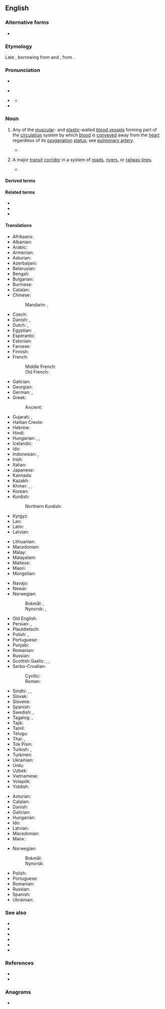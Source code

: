 ==English==
{{wikipedia}}

===Alternative forms===
* {{s|blood vessel}} {{alt|en|arteria}}

===Etymology===
Late {{inh|en|enm|arterie}}, borrowing from {{der|en|fro|artaire}} and {{der|en|la|artēria|t=a windpipe; an artery}}, from {{der|en|grc|ᾰ̓ρτηρῐ́ᾱ||windpipe; artery}}.

===Pronunciation===
* {{enPR|ärʹtəɹi}}
* {{a|RP}} {{IPA|en|/ˈɑː.tə.ɹi/}}
* {{a|GA}} {{IPA|en|/ˈɑɹ.təɹ.i/}}
** {{audio|en|en-us-artery.ogg|Audio (US)}}
* {{rhymes|en|ɑː(ɹ)təɹi|s=3}}

===Noun===
{{en-noun}}

# {{lb|en|anatomy}} Any of the [[muscular]]- and [[elastic]]-walled [[blood vessel]]s forming part of the [[circulation]] system by which [[blood]] is [[convey]]ed away from the [[heart]] regardless of its [[oxygenation]] [[status]]; see [[pulmonary artery]].
#* {{quote-journal|en|2013|month=July–August|[http://www.americanscientist.org/authors/detail/stephen-p-lownie Stephen P. Lownie]|author2=[http://www.americanscientist.org/authors/detail/david-m-pelz David M. Pelz]|Stents to Prevent Stroke|titleurl=https://www.americanscientist.org/article/stents-to-prevent-stroke|{{w|American Scientist}}|https://www.americanscientist.org|volume=101|number=4|doi=10.1511/2013.103.292|292|As we age, the major '''arteries''' of our bodies frequently become thickened with plaque, a fatty material with an oatmeal-like consistency that builds up along the inner lining of blood vessels. The reason plaque forms isn’t entirely known, but it seems to be related to high levels of cholesterol inducing an inflammatory response, which can also attract and trap more cellular debris over time.}}
#: {{hypo|en|alloartery|arteriole|endartery|microartery|Thesaurus:artery}}
# {{lb|en|transport}} A major [[transit]] [[corridor]] in a system of [[road]]s, [[river]]s, or [[railway line]]s.
#* {{quote-journal|en||date=2020 May 6|Graeme Pickering|Borders Railway: time for the next step|[[w:Rail (magazine)|Rail]]|https://www.railmagazine.com|52|The 98-mile Edinburgh-Carlisle 'Waverley Route' provided over a century of service as an Anglo-Scottish '''artery''', prior to its closure by British Rail, and its loss provoked anger in the [[Scottish Borders]].}}

====Derived terms====
{{der2|en|arterial|arteritis|arterylike|Vidian artery|adrenal artery|alveolar artery|anterior cerebral artery|anterior communicating artery|anterior inferior cerebellar artery|anterior spinal artery|artery of Adamkiewicz|ascending cervical artery|ascending palatine artery|auricular artery|axillary artery|basilar artery|brachial artery|brachiocephalic artery|carotid artery|celiac artery|central retinal artery|cerebellar artery|cerebral artery|cervical artery|ciliary artery|common carotid artery|common iliac artery|communicating artery|coronary artery|coronary artery disease|deep temporal artery|end artery|external carotid artery|external iliac artery|external maxillary artery|facial artery|femoral artery|frontal artery|greater palatine artery|iliac artery|inferior alveolar artery|inferior dental artery|inferior laryngeal artery|inferior mesenteric artery|inferior thyroid artery|infraorbital artery|innominate artery|internal carotid artery|internal iliac artery|internal maxillary artery|labial artery|labyrinthine artery|lacrimal artery|laryngeal artery|lingual artery|long posterior ciliary artery|mandibular artery|maxillary artery|meningeal artery|mental artery|mesenteric artery|middle cerebral artery|middle meningeal artery|middle temporal artery|occipital artery|ophthalmic artery|palatine artery|phrenic artery|posterior auricular artery|posterior cerebral artery|posterior communicating artery|posterior inferior cerebellar artery|posterior spinal artery|posterior superior alveolar artery|radial artery|renal artery|short posterior ciliary artery|spinal artery|splenic artery|subclavian artery|superficial temporal artery|superior cerebellar artery|superior laryngeal artery|superior mesenteric artery|superior mesenteric artery syndrome|superior thyroid artery|supraorbital artery|suprascapular artery|supratrochlear artery|temporal artery|testicular artery|thyroid artery|transverse cervical artery|transverse facial artery|ulnar artery|vertebral artery}}

====Related terms====
* {{l|en|arterially}}
* {{l|en|[[arterio-]], [[arteri-]]}}
* {{l|en|arteriole}}

====Translations====
{{trans-top|blood vessel from the heart}}
* Afrikaans: {{t+|af|slagaar}}
* Albanian: {{t+|sq|arterie|f}}
* Arabic: {{t|ar|شِرْيَان|m}}
* Armenian: {{t+|hy|զարկերակ}}
* Asturian: {{t+|ast|arteria|f}}
* Azerbaijani: {{t+|az|arteriya}}
* Belarusian: {{t|be|артэ́рыя|f}}
* Bengali: {{t|bn|ধমনী}}
* Bulgarian: {{t+|bg|арте́рия|f}}
* Burmese: {{t+|my|သွေးလွှတ်ကြော}}
* Catalan: {{t+|ca|artèria|f}}
* Chinese:
*: Mandarin: {{t+|cmn|動脈}}, {{t+|cmn|动脉|tr=dòngmài}}
* Czech: {{t+|cs|tepna|f}}
* Danish: {{t+|da|pulsåre|c}}, {{t+|da|arterie|c}}
* Dutch: {{t+|nl|slagader|m}}, {{t+|nl|arterie|f}}
* Egyptian: {{t-egy|mt|h=D52:X1-T14-T14-X1:F51|f}}
* Esperanto: {{t|eo|arterio}}
* Estonian: {{t|et|arter}}
* Faroese: {{t|fo|lívæðr|f}}
* Finnish: {{t+|fi|valtimo}}
* French: {{t+|fr|artère|f}}
*: Middle French: {{t|frm|artere|f}}
*: Old French: {{t|fro|artere|f}}
* Galician: {{t+|gl|arteria|f}}
* Georgian: {{t|ka|არტერია}}
* German: {{t+|de|Arterie|f}}, {{t|de|Schlagader|f}}
* Greek: {{t+|el|αρτηρία|f}}
*: Ancient: {{t|grc|ἀρτηρία|f}}
* Gujarati: {{t|gu|ધમની|f}}, {{t|gu|ધોરી નસ|?}}
* Haitian Creole: {{t|ht|atè}}
* Hebrew: {{t+|he|עוֹרֶק|m}}
* Hindi: {{t+|hi|धमनी|f}}
* Hungarian: {{t+|hu|artéria}}, {{t+|hu|ütőér}}, {{t+|hu|verőér}}
* Icelandic: {{t+|is|slagæð|f}}
* Ido: {{t+|io|arterio}}
* Indonesian: {{t+|id|pembuluh nadi}}, {{t+|id|arteri}}
* Irish: {{t|ga|artaire|m}}
* Italian: {{t+|it|arteria|f}}
* Japanese: {{t+|ja|動脈|tr=どうみゃく, dōmyaku}}
* Kannada: {{t+|kn|ಅಪಧಮನಿ}}
* Kazakh: {{t|kk|артерия}}
* Khmer: {{t|km|សរសៃឈាមក្រហម|tr=sɑɑ say cʰiem krɑhɑɑm}}, {{t+|km|រោហិណី|tr=roohe’nii}} {{qualifier|formal}}, {{t|km|សួស|tr=suəh}}
* Korean: {{t+|ko|동맥(動脈)}}
* Kurdish:
*: Northern Kurdish: {{t+|kmr|xwînber|f}}
* Kyrgyz: {{t+|ky|артерия}}
* Lao: {{t|lo|ເສັ້ນເລືອດແດງ}}
* Latin: {{t|la|artēria|f}}
* Latvian: {{t|lv|artērija|f}}
{{trans-mid}}
* Lithuanian: {{t|lt|arterija|f}}
* Macedonian: {{t|mk|артерија|f}}
* Malay: {{t+|ms|arteri}}
* Malayalam: {{t|ml|ധമനികൾ}}
* Maltese: {{t|mt|arterja}}
* Maori: {{t|mi|ia tuku}}
* Mongolian:
*: {{t|mn|тараагуур судас|}} {{t|mn|ᠲᠠᠷᠠᠭᠠᠭᠤᠷ ᠰᠤᠳᠠᠰᠤ|}}
*: {{t|mn|артерийн судас|}} {{t|mn|ᠠᠷᠲᠧᠷᠢ ᠶᠢᠨ ᠰᠤᠳᠠᠰᠤ|}}
*: {{t|mn|тархаах судал|}} {{t|mn|ᠲᠠᠷᠬᠠᠭᠠᠬᠤ ᠰᠤᠳᠠᠯ|}} {{qualifier|Inner Mongolia}}
* Navajo: {{t|nv|atsʼoos łichíʼígíí}}
* Newar: {{t|new|धमनी}}
* Norwegian:
*: Bokmål: {{t+|nb|arterie|m}}, {{t|nb|pulsåre|m|f}}
*: Nynorsk: {{t|nn|arterie|m}}, {{t|nn|pulsåre|f}}
* Old English: {{t|ang|ǣdre|f}}
* Persian: {{t+|fa|شریان|tr=šaryân}}, {{t+|fa|سرخرگ|tr=sorxrag}}
* Plautdietsch: {{t|pdt|Oda|f}}
* Polish: {{t+|pl|tętnica|f}}, {{t+|pl|arteria|f}}
* Portuguese: {{t+|pt|artéria|f}}
* Punjabi: {{t|pa|ਧਮਣੀ|?}}
* Romanian: {{t+|ro|arteră|f}}
* Russian: {{t+|ru|арте́рия|f|tr=artɛ́rija}}
* Scottish Gaelic: {{t|gd|cuisle|f}}, {{t|gd|cuisle-fhala|f}}, {{t|gd|cuisle-mhòr|f}}
* Serbo-Croatian:
*: Cyrillic: {{t|sh|а̀рте̄рија|f}}
*: Roman: {{t+|sh|àrtērija|f}}
* Sindhi: {{t|sd|रग॒|?}}, {{t|sd|शरियान|?}}, {{t|sd|धमनी|?}}
* Slovak: {{t+|sk|tepna|f}}
* Slovene: {{t+|sl|arterija|f}}
* Spanish: {{t+|es|arteria|f}}
* Swedish: {{t+|sv|artär|c}}, {{t+|sv|pulsåder|c}}
* Tagalog: {{t|tl|luwasdaluyan}}, {{t|tl|arterya}}
* Tajik: {{t+|tg|сурхраг}}
* Tamil: {{t+|ta|தமனி}}
* Telugu: {{t+|te|ధమని}}
* Thai: {{t|th|เส้นเลือดแดง}}, {{t|th|หลอดเลือดแดง}}
* Tok Pisin: {{t|tpi|mambu bilong blut}}
* Turkish: {{t+|tr|arter}}, {{t+|tr|atardamar}}
* Turkmen: {{t+|tk|arteriýa}}
* Ukrainian: {{t+|uk|арте́рія|f}}
* Urdu: {{t|ur|شریان|?}}
* Uzbek: {{t+|uz|arteriya}}
* Vietnamese: {{t+|vi|động mạch}}
* Volapük: {{t+|vo|ratär}}
* Yiddish: {{t|yi|אַרטעריע|f}}
{{trans-bottom}}

{{trans-top|major transit corridor}}
* Asturian: {{t+|ast|arteria|f}}
* Catalan: {{t+|ca|artèria|f}}
* Danish: {{t+|da|åre|c}}
* Galician: {{t+|gl|arteria|f}}
* Hungarian: {{t+|hu|főútvonal}}
* Ido: {{t+|io|arterio}}
* Latvian: {{t|lv|artērija|f}}
* Macedonian: {{t|mk|артерија|f}}
* Manx: {{t|gv|ard-raad mooar|m}}
{{trans-mid}}
* Norwegian:
*: Bokmål: {{t+|nb|åre|m|f}}
*: Nynorsk: {{t|nn|åre|f}}
* Polish: {{t+|pl|arteria|f}}
* Portuguese: {{t+|pt|artéria|f}}
* Romanian: {{t+|ro|arteră|f}}
* Russian: {{t+|ru|арте́рия|f|tr=artɛ́rija}}
* Spanish: {{t+|es|arteria|f}}
* Ukrainian: {{t+|uk|арте́рія|f}}
{{trans-bottom}}

===See also===
* {{l|en|aorta}}
* {{l|en|A-road}}
* {{l|en|atheroma}}
* {{l|en|capillary}}
* {{l|en|circulatory system}}
* {{l|en|vein}}

===References===
* {{R:Lexico}}
* {{R:MWO}}

===Anagrams===
* {{anagrams|en|a=aerrty|rarety}}

{{cln|en|terms suffixed with -y}}